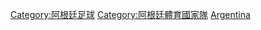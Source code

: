 [[Category:阿根廷足球|Category:阿根廷足球]]
[[Category:阿根廷體育國家隊|Category:阿根廷體育國家隊]]
[[Category:南美洲國家足球隊|Argentina]]